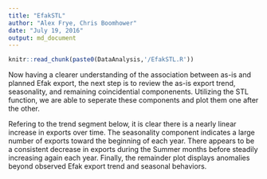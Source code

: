 ```yaml
---
title: "EfakSTL"
author: "Alex Frye, Chris Boomhower"
date: "July 19, 2016"
output: md_document
---
```


```r
knitr::read_chunk(paste0(DataAnalysis,'/EfakSTL.R'))
```

Now having a clearer understanding of the association between as-is and planned Efak export, the next step is to review the as-is export trend, seasonality, and remaining coincidential componenents. Utilizing the STL function, we are able to seperate these components and plot them one after the other.

Refering to the trend segment below, it is clear there is a nearly linear increase in exports over time. The seasonality component indicates a large number of exports toward the beginning of each year. There appears to be a consistent decrease in exports during the Summer months before steadily increasing again each year. Finally, the remainder plot displays anomalies beyond observed Efak export trend and seasonal behaviors.

```r
```
